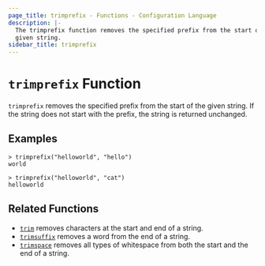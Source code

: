 ```yaml
---
page_title: trimprefix - Functions - Configuration Language
description: |-
  The trimprefix function removes the specified prefix from the start of a
  given string.
sidebar_title: trimprefix
---
```


# `trimprefix` Function

`trimprefix` removes the specified prefix from the start of the given string. If the string does not start with the prefix, the string is returned unchanged.

## Examples

```
> trimprefix("helloworld", "hello")
world
```

```
> trimprefix("helloworld", "cat")
helloworld
```

## Related Functions

- [`trim`](/language/functions/trim) removes characters at the start and end of a string.
- [`trimsuffix`](/language/functions/trimsuffix) removes a word from the end of a string.
- [`trimspace`](/language/functions/trimspace) removes all types of whitespace from
  both the start and the end of a string.
